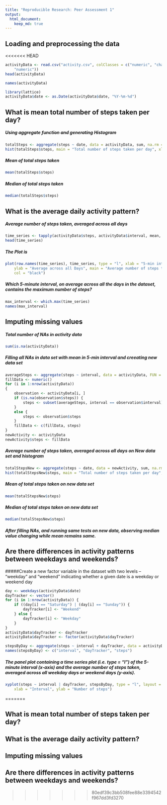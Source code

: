 ```yaml
---
title: "Reproducible Research: Peer Assessment 1"
output: 
  html_document:
    keep_md: true
---
```



## Loading and preprocessing the data
<<<<<<< HEAD
```r
activityData <- read.csv("activity.csv", colClasses = c("numeric", "character", 
    "numeric"))
head(activityData)
```

```r
names(activityData)
```

```r
library(lattice)
activityData$date <- as.Date(activityData$date, "%Y-%m-%d")
```
## What is mean total number of steps taken per day?
##### Using aggregate function and generating Histogram
```r
totalSteps <- aggregate(steps ~ date, data = activityData, sum, na.rm = TRUE)
hist(totalSteps$steps, main = "Total number of steps taken per day", xlab = "day", col = "purple")
```

##### Mean of total steps taken
```r
mean(totalSteps$steps)
```
##### Median of total steps taken
```r
median(totalSteps$steps)
```
## What is the average daily activity pattern?

##### Average number of steps taken, averaged across all days
```r
time_series <- tapply(activityData$steps, activityData$interval, mean, na.rm = TRUE)
head(time_series)
```
##### The Plot is
```r
plot(row.names(time_series), time_series, type = "l", xlab = "5-min interval", 
    ylab = "Average across all Days", main = "Average number of steps taken", 
    col = "black")
```

##### Which 5-minute interval, on average across all the days in the dataset, contains the maximum number of steps?
```r
max_interval <- which.max(time_series)
names(max_interval)
```
## Imputing missing values
##### Total number of NAs in activity data
```r
sum(is.na(activityData))
```

##### Filling all NAs in data set with mean in 5-min interval and creeating new data set

```r
averageSteps <- aggregate(steps ~ interval, data = activityData, FUN = mean)
fillData <- numeric()
for (i in 1:nrow(activityData))
{
    observation <- activityData[i, ]
    if (is.na(observation$steps)) {
        steps <- subset(averageSteps, interval == observation$interval)$steps
    } 
    else {
        steps <- observation$steps
    }
    fillData <- c(fillData, steps)
}
newActivity <- activityData
newActivity$steps <- fillData
```

##### Average number of steps taken, averaged across all days on New data set and histogram
```r
totalStepsNew <- aggregate(steps ~ date, data = newActivity, sum, na.rm = TRUE)
hist(totalStepsNew$steps, main = "Total number of steps taken per day", xlab = "day", col = "purple")
```
##### Mean of total steps taken on new data set
```r
mean(totalStepsNew$steps)
```
##### Median of total steps taken on new data set
```r
median(totalStepsNew$steps)
```
##### After filling NAs, and running same tests on new data, observing median value changing while mean remains same.
## Are there differences in activity patterns between weekdays and weekends?
#####Create a new factor variable in the dataset with two levels -- "weekday" and "weekend" indicating whether a given date is a weekday or weekend day

```r
day <- weekdays(activityData$date)
dayTracker <- vector()
for (i in 1:nrow(activityData)) {
    if ((day[i] == "Saturday") | (day[i] == "Sunday")) {
        dayTracker[i] <- "Weekend"
    } else {
        dayTracker[i] <- "Weekday"
    }
}
activityData$dayTracker <- dayTracker
activityData$dayTracker <- factor(activityData$dayTracker)

stepsByDay <- aggregate(steps ~ interval + dayTracker, data = activityData, mean)
names(stepsByDay) <- c("interval", "dayTracker", "steps")
```

##### The panel plot containing a time series plot (i.e. type = "l") of the 5-minute interval (x-axis) and the average number of steps taken, averaged across all weekday days or weekend days (y-axis).

```r
xyplot(steps ~ interval | dayTracker, stepsByDay, type = "l", layout = c(1, 2), 
    xlab = "Interval", ylab = "Number of steps")
```
=======



## What is mean total number of steps taken per day?



## What is the average daily activity pattern?



## Imputing missing values



## Are there differences in activity patterns between weekdays and weekends?
>>>>>>> 80edf39c3bb508fee88e3394542f967dd3fd3270
